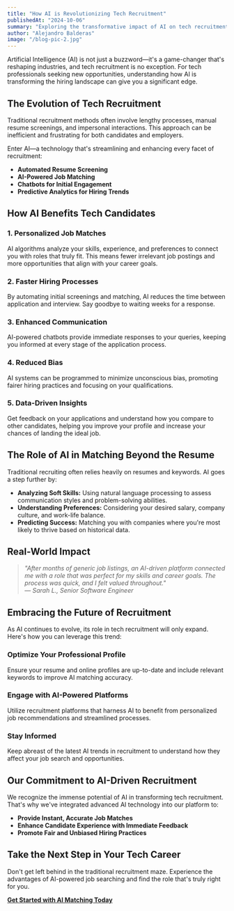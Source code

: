 ```yaml
---
title: "How AI is Revolutionizing Tech Recruitment"
publishedAt: "2024-10-06"
summary: "Exploring the transformative impact of AI on tech recruitment and how it benefits candidates."
author: "Alejandro Balderas"
image: "/blog-pic-2.jpg"
---
```


Artificial Intelligence (AI) is not just a buzzword—it's a game-changer that's reshaping industries, and tech recruitment is no exception. For tech professionals seeking new opportunities, understanding how AI is transforming the hiring landscape can give you a significant edge.

## The Evolution of Tech Recruitment

Traditional recruitment methods often involve lengthy processes, manual resume screenings, and impersonal interactions. This approach can be inefficient and frustrating for both candidates and employers.

Enter AI—a technology that's streamlining and enhancing every facet of recruitment:

- **Automated Resume Screening**
- **AI-Powered Job Matching**
- **Chatbots for Initial Engagement**
- **Predictive Analytics for Hiring Trends**

## How AI Benefits Tech Candidates

### 1. **Personalized Job Matches**

AI algorithms analyze your skills, experience, and preferences to connect you with roles that truly fit. This means fewer irrelevant job postings and more opportunities that align with your career goals.

### 2. **Faster Hiring Processes**

By automating initial screenings and matching, AI reduces the time between application and interview. Say goodbye to waiting weeks for a response.

### 3. **Enhanced Communication**

AI-powered chatbots provide immediate responses to your queries, keeping you informed at every stage of the application process.

### 4. **Reduced Bias**

AI systems can be programmed to minimize unconscious bias, promoting fairer hiring practices and focusing on your qualifications.

### 5. **Data-Driven Insights**

Get feedback on your applications and understand how you compare to other candidates, helping you improve your profile and increase your chances of landing the ideal job.

## The Role of AI in Matching Beyond the Resume

Traditional recruiting often relies heavily on resumes and keywords. AI goes a step further by:

- **Analyzing Soft Skills:** Using natural language processing to assess communication styles and problem-solving abilities.
- **Understanding Preferences:** Considering your desired salary, company culture, and work-life balance.
- **Predicting Success:** Matching you with companies where you're most likely to thrive based on historical data.

## Real-World Impact

> *"After months of generic job listings, an AI-driven platform connected me with a role that was perfect for my skills and career goals. The process was quick, and I felt valued throughout."*  
> — *Sarah L., Senior Software Engineer*

## Embracing the Future of Recruitment

As AI continues to evolve, its role in tech recruitment will only expand. Here's how you can leverage this trend:

### **Optimize Your Professional Profile**

Ensure your resume and online profiles are up-to-date and include relevant keywords to improve AI matching accuracy.

### **Engage with AI-Powered Platforms**

Utilize recruitment platforms that harness AI to benefit from personalized job recommendations and streamlined processes.

### **Stay Informed**

Keep abreast of the latest AI trends in recruitment to understand how they affect your job search and opportunities.

## Our Commitment to AI-Driven Recruitment

We recognize the immense potential of AI in transforming tech recruitment. That's why we've integrated advanced AI technology into our platform to:

- **Provide Instant, Accurate Job Matches**
- **Enhance Candidate Experience with Immediate Feedback**
- **Promote Fair and Unbiased Hiring Practices**

## Take the Next Step in Your Tech Career

Don't get left behind in the traditional recruitment maze. Experience the advantages of AI-powered job searching and find the role that's truly right for you.

**[Get Started with AI Matching Today](/sign-up)**
